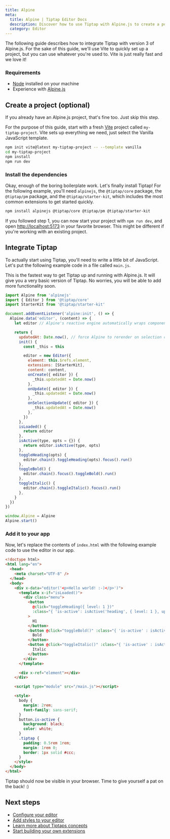 ```yaml
---
title: Alpine
meta:
  title: Alpine | Tiptap Editor Docs
  description: Discover how to use Tiptap with Alpine.js to create a powerful text editor. Follow our detailed guide in our docs!
  category: Editor
---
```


The following guide describes how to integrate Tiptap with version 3 of Alpine.js. For the sake of this guide, we'll use Vite to quickly set up a project, but you can use whatever you're used to. Vite is just really fast and we love it!

### Requirements

- [Node](https://nodejs.org/en/download/) installed on your machine
- Experience with [Alpine.js](https://github.com/alpinejs/alpine)

## Create a project (optional)

If you already have an Alpine.js project, that's fine too. Just skip this step.

For the purpose of this guide, start with a fresh [Vite](https://vitejs.dev/) project called `my-tiptap-project`. Vite sets up everything we need, just select the Vanilla JavaScript template.

```bash
npm init vite@latest my-tiptap-project -- --template vanilla
cd my-tiptap-project
npm install
npm run dev
```

### Install the dependencies

Okay, enough of the boring boilerplate work. Let's finally install Tiptap! For the following example, you'll need `alpinejs`, the `@tiptap/core` package, the `@tiptap/pm` package, and the `@tiptap/starter-kit`, which includes the most common extensions to get started quickly.

```bash
npm install alpinejs @tiptap/core @tiptap/pm @tiptap/starter-kit
```

If you followed step 1, you can now start your project with `npm run dev`, and open [http://localhost:5173](http://localhost:5173) in your favorite browser. This might be different if you're working with an existing project.

## Integrate Tiptap

To actually start using Tiptap, you'll need to write a little bit of JavaScript. Let's put the following example code in a file called `main.js`.

This is the fastest way to get Tiptap up and running with Alpine.js. It will give you a very basic version of Tiptap. No worries, you will be able to add more functionality soon.

```js
import Alpine from 'alpinejs'
import { Editor } from '@tiptap/core'
import StarterKit from '@tiptap/starter-kit'

document.addEventListener('alpine:init', () => {
  Alpine.data('editor', (content) => {
    let editor // Alpine's reactive engine automatically wraps component properties in proxy objects. If you attempt to use a proxied editor instance to apply a transaction, it will cause a "Range Error: Applying a mismatched transaction", so be sure to unwrap it using Alpine.raw(), or simply avoid storing your editor as a component property, as shown in this example.

    return {
      updatedAt: Date.now(), // force Alpine to rerender on selection change
      init() {
        const _this = this

        editor = new Editor({
          element: this.$refs.element,
          extensions: [StarterKit],
          content: content,
          onCreate({ editor }) {
            _this.updatedAt = Date.now()
          },
          onUpdate({ editor }) {
            _this.updatedAt = Date.now()
          },
          onSelectionUpdate({ editor }) {
            _this.updatedAt = Date.now()
          },
        })
      },
      isLoaded() {
        return editor
      },
      isActive(type, opts = {}) {
        return editor.isActive(type, opts)
      },
      toggleHeading(opts) {
        editor.chain().toggleHeading(opts).focus().run()
      },
      toggleBold() {
        editor.chain().focus().toggleBold().run()
      },
      toggleItalic() {
        editor.chain().toggleItalic().focus().run()
      },
    }
  })
})

window.Alpine = Alpine
Alpine.start()
```

### Add it to your app

Now, let's replace the contents of `index.html` with the following example code to use the editor in our app.

```html
<!doctype html>
<html lang="en">
  <head>
    <meta charset="UTF-8" />
  </head>
  <body>
    <div x-data="editor('<p>Hello world! :-)</p>')">
      <template x-if="isLoaded()">
        <div class="menu">
          <button
            @click="toggleHeading({ level: 1 })"
            :class="{ 'is-active': isActive('heading', { level: 1 }, updatedAt) }"
          >
            H1
          </button>
          <button @click="toggleBold()" :class="{ 'is-active' : isActive('bold', updatedAt) }">
            Bold
          </button>
          <button @click="toggleItalic()" :class="{ 'is-active' : isActive('italic', updatedAt) }">
            Italic
          </button>
        </div>
      </template>

      <div x-ref="element"></div>
    </div>

    <script type="module" src="/main.js"></script>

    <style>
      body {
        margin: 2rem;
        font-family: sans-serif;
      }
      button.is-active {
        background: black;
        color: white;
      }
      .tiptap {
        padding: 0.5rem 1rem;
        margin: 1rem 0;
        border: 1px solid #ccc;
      }
    </style>
  </body>
</html>
```

Tiptap should now be visible in your browser. Time to give yourself a pat on the back! :)

## Next steps

- [Configure your editor](/editor/getting-started/configure)
- [Add styles to your editor](/editor/getting-started/style-editor)
- [Learn more about Tiptaps concepts](/editor/core-concepts/introduction)
- [Start building your own extensions](/editor/extensions/custom-extensions)